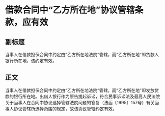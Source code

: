# 借款合同中“乙方所在地”协议管辖条款，应有效
## 副标题
当事人在借款担保合同中约定由“乙方所在地法院”管辖，而“乙方所在地”即贷款人银行所在地，该约定有效。
## 正文
当事人在借款担保合同中约定由“乙方所在地法院”管辖，而“乙方所在地”即发放贷款的银行所在地。出借人银行作为原告提起诉讼，符合民事诉讼法及最高人民法院关于当事人在合同中协议选择管辖法院问题的答复（法函〔1995〕157号）有关当事人协议管辖所选择范围的规定，故该协议管辖约定有效。